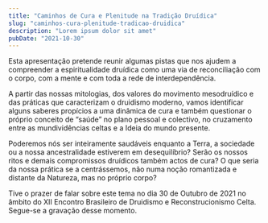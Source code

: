```yaml
---
title: "Caminhos de Cura e Plenitude na Tradição Druídica"
slug: "caminhos-cura-plenitude-tradicao-druidica"
description: "Lorem ipsum dolor sit amet"
pubDate: "2021-10-30"
---
```


Esta apresentação pretende reunir algumas pistas que nos ajudem a compreender a espiritualidade druídica como uma via de reconciliação com o corpo, com a mente e com toda a rede de interdependência.

A partir das nossas mitologias, dos valores do movimento mesodruídico e das práticas que caracterizam o druidismo moderno, vamos identificar alguns saberes propícios a uma dinâmica de cura e também questionar o próprio conceito de “saúde” no plano pessoal e colectivo, no cruzamento entre as mundividências celtas e a Ideia do mundo presente.

Poderemos nós ser inteiramente saudáveis enquanto a Terra, a sociedade ou a nossa ancestralidade estiverem em desequilíbrio? Serão os nossos ritos e demais compromissos druídicos também actos de cura? O que seria da nossa prática se a centrássemos, não numa noção romantizada e distante da Natureza, mas no próprio corpo?

Tive o prazer de falar sobre este tema no dia 30 de Outubro de 2021 no âmbito do XII Encontro Brasileiro de Druidismo e Reconstrucionismo Celta. Segue-se a gravação desse momento.

<YouTube id="rAL8R4eF_jc" />
